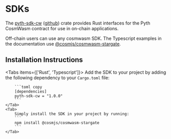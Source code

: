 
# SDKs

The [pyth-sdk-cw](https://crates.io/crates/pyth-sdk-cw) ([github](https://github.com/pyth-network/pyth-crosschain/tree/main/target_chains/cosmwasm/sdk))
crate provides Rust interfaces for the Pyth CosmWasm contract for use in on-chain applications.

Off-chain users can use any cosmwasm SDK.
The Typescript examples in the documentation use [@cosmjs/cosmwasm-stargate](https://www.npmjs.com/package/@cosmjs/cosmwasm-stargate).

## Installation Instructions

<Tabs items={['Rust', 'Typescript']}>
    <Tab>
        Add the SDK to your project by adding the following dependency to your `Cargo.toml` file:

        ```toml copy
        [dependencies]
        pyth-sdk-cw = "1.0.0"
        ```
    </Tab>
    <Tab>
        Simply install the SDK in your project by running:
        ```
        npm install @cosmjs/cosmwasm-stargate
        ```
    </Tab>

</Tabs>
